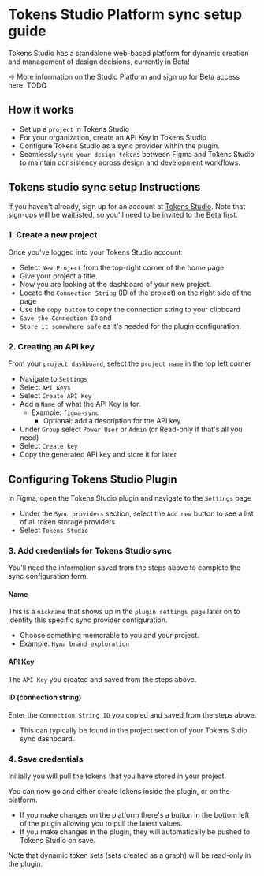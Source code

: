 # Tokens Studio Platform sync setup guide
Tokens Studio has a standalone web-based platform for dynamic creation and management of design decisions, currently in Beta! 

→ More information on the Studio Platform and sign up for Beta access here. TODO

## How it works
- Set up a `project` in Tokens Studio
- For your organization, create an API Key in Tokens Studio
- Configure Tokens Studio as a sync provider within the plugin.
- Seamlessly `sync your design tokens` between Figma and Tokens Studio to maintain consistency across design and development workflows.

## Tokens studio sync setup Instructions
If you haven't already, sign up for an account at [Tokens Studio](https://app.tokens.studio/). Note that sign-ups will be waitlisted, so you'll need to be invited to the Beta first.
### 1. Create a new project
Once you've logged into your Tokens Studio account:
- Select `New Project` from the top-right corner of the home page
- Give your project a title.
- Now you are looking at the dashboard of your new project. 
- Locate the `Connection String` (ID of the project) on the right side of the page
- Use the `copy button` to copy the connection string to your clipboard
- `Save the Connection ID` and 
- `Store it somewhere safe` as it's needed for the plugin configuration. 

### 2. Creating an API key
From your `project dashboard`, select the `project name` in the top left corner
- Navigate to `Settings`
- Select `API Keys`
- Select `Create API Key`
- Add a `Name` of what the API Key is for. 
  - Example: `figma-sync`
 	- Optional: add a description for the API key
- Under `Group` select `Power User` or `Admin` (or Read-only if that's all you need)
- Select `Create key` 
- Copy the generated API key and store it for later

## Configuring Tokens Studio Plugin
In Figma, open the Tokens Studio plugin and navigate to the `Settings` page 
- Under the `Sync providers` section, select the `Add new` button to see a list of all token storage providers 
- Select `Tokens Studio` 

### 3. Add credentials for Tokens Studio sync
You'll need the information saved from the steps above to complete the sync configuration form. 

#### Name
This is a `nickname` that shows up in the `plugin settings page` later on to identify this specific sync provider configuration. 
- Choose something memorable to you and your project. 
- Example: `Hyma brand exploration`

#### API Key
The `API Key` you created and saved from the steps above. 

#### ID (connection string)
Enter the `Connection String ID` you copied and saved from the steps above. 
- This can typically be found in the project section of your Tokens Stdio sync dashboard.

### 4. Save credentials

Initially you will pull the tokens that you have stored in your project.

You can now go and either create tokens inside the plugin, or on the platform.
- If you make changes on the platform there's a button in the bottom left of the plugin allowing you to pull the latest values.
- If you make changes in the plugin, they will automatically be pushed to Tokens Studio on save.

Note that dynamic token sets (sets created as a graph) will be read-only in the plugin.

